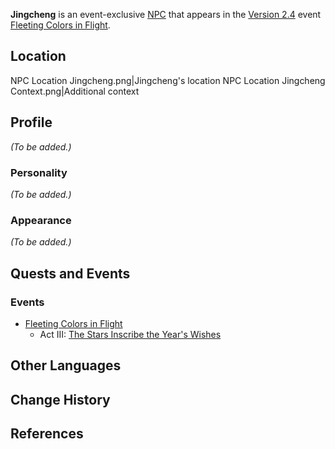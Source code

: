 {{Meta
<!-- Remove this template after adding the missing info -->
|missing_NPC_profile  = yes
}}
{{Character Infobox
|type             = Event NPC
|image            = NPC Jingcheng 2.png
|name             = Jingcheng
|region           = Liyue
|affiliation      = Millelith
|title            = Millelith
|voiceEN          = 
|voiceCN          = 
|voiceJP          = 
}}
'''Jingcheng''' is an event-exclusive [[NPC]] that appears in the [[Version 2.4]] event [[Fleeting Colors in Flight]].

==Location==
<gallery hideaddbutton="true" captionalign="center">
NPC Location Jingcheng.png|Jingcheng's location
NPC Location Jingcheng Context.png|Additional context
</gallery>

==Profile==
<!-- detailed story/lore information goes here -->
''(To be added.)''

===Personality===
''(To be added.)''

===Appearance===
''(To be added.)''

==Quests and Events==
===Events===
* [[Fleeting Colors in Flight]]
** Act III: [[The Stars Inscribe the Year's Wishes]]

==Other Languages==
{{Other Languages
|default_hidden = 1
|en      = Jingcheng
|zhs     = 景澄
|zhs_rm  = Jǐngchéng
|zht     = 景澄
|zht_rm  = Jǐngchéng
|ja      = 景澄
|ja_rm   = Keichou{{Assumed}}
|ko      = 경현
|ko_rm   = 
|es      = Jingcheng
|fr      = Jingcheng
|ru      = Цзин Чэн
|th      = Jingcheng
|vi      = Jingcheng
|de      = Jingcheng
|id      = Jingcheng
|pt      = Jingcheng
}}

==Change History==
{{Change History|2.4}}

==References==
{{Reflist}}